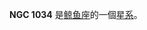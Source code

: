{{NGCInfoBox|NGCID=NGC 1034|發現者=法蘭斯·萊文沃思|發現日期=1886年-月-日|其他編號=MCG -3-7-43,IRAS02358-1601|曆元=J2000.0|赤經=38分13.9秒
|赤緯=-15°48'33"|星座=鲸鱼座|星體=星系|星等=14|表面亮度=13.2|藍等=14.6}}

'''NGC 1034''' 是[[鲸鱼座|鲸鱼座]]的一個[[星系|星系]]。

{{NGCReference|1034}}
{{Catalogs|NGC=1034}}

{{Galaxy-stub}}